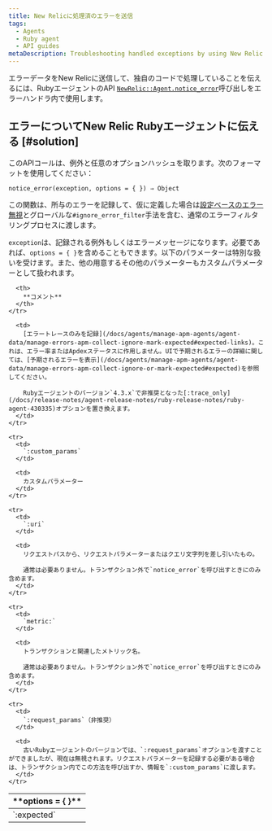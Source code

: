```yaml
---
title: New Relicに処理済のエラーを送信
tags:
  - Agents
  - Ruby agent
  - API guides
metaDescription: Troubleshooting handled exceptions by using New Relic's API to tell the Ruby agent to notice a handled error.
---
```


エラーデータをNew Relicに送信して、独自のコードで処理していることを伝えるには、RubyエージェントのAPI [`NewRelic::Agent.notice_error`](http://www.rubydoc.info/github/newrelic/newrelic-ruby-agent/NewRelic/Agent#notice_error-instance_method)呼び出しをエラーハンドラ内で使用します。

## エラーについてNew Relic Rubyエージェントに伝える [#solution]

このAPIコールは、例外と任意のオプションハッシュを取ります。次のフォーマットを使用してください：

```
notice_error(exception, options = { }) ⇒ Object
```

この関数は、所与のエラーを記録して、仮に定義した場合は[設定ベースのエラー無視](/docs/agents/ruby-agent/installation-configuration/ruby-agent-configuration#error_collector.ignore_errors)とグローバルな`#ignore_error_filter`手法を含む、通常のエラーフィルタリングプロセスに渡します。

`exception`は、記録される例外もしくはエラーメッセージになります。必要であれば、`options = { }`を含めることもできます。以下のパラメーターは特別な扱いを受けます。また、他の用意するその他のパラメーターもカスタムパラメーターとして扱われます。

<table>
  <thead>
    <tr>
      <th width={200}>
        **options = &#x7B; }**
      </th>

      <th>
        **コメント**
      </th>
    </tr>
  </thead>

  <tbody>
    <tr>
      <td>
        `:expected`
      </td>

      <td>
        [エラートレースのみを記録](/docs/agents/manage-apm-agents/agent-data/manage-errors-apm-collect-ignore-mark-expected#expected-links)。これは、エラー率またはApdexステータスに作用しません。UIで予期されるエラーの詳細に関しては、[予期されるエラーを表示](/docs/agents/manage-apm-agents/agent-data/manage-errors-apm-collect-ignore-or-mark-expected#expected)を参照してください。

        Rubyエージェントのバージョン`4.3.x`で非推奨となった[:trace_only](/docs/release-notes/agent-release-notes/ruby-release-notes/ruby-agent-430335)オプションを置き換えます。
      </td>
    </tr>

    <tr>
      <td>
        `:custom_params`
      </td>

      <td>
        カスタムパラメーター
      </td>
    </tr>

    <tr>
      <td>
        `:uri`
      </td>

      <td>
        リクエストパスから、リクエストパラメーターまたはクエリ文字列を差し引いたもの。

        通常は必要ありません。トランザクション外で`notice_error`を呼び出すときにのみ含めます。
      </td>
    </tr>

    <tr>
      <td>
        `metric:`
      </td>

      <td>
        トランザクションと関連したメトリック名。

        通常は必要ありません。トランザクション外で`notice_error`を呼び出すときにのみ含めます。
      </td>
    </tr>

    <tr>
      <td>
        `:request_params`（非推奨）
      </td>

      <td>
        古いRubyエージェントのバージョンでは、`:request_params`オプションを渡すことができましたが、現在は無視されます。リクエストパラメーターを記録する必要がある場合は、トランザクション内でこの方法を呼び出すか、情報を`:custom_params`に渡します。
      </td>
    </tr>
  </tbody>
</table>